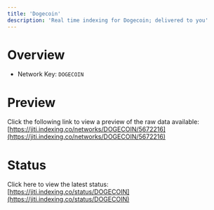 ```yaml
---
title: 'Dogecoin'
description: 'Real time indexing for Dogecoin; delivered to you'
---
```


# Overview
- Network Key: `DOGECOIN`

# Preview
Click the following link to view a preview of the raw data available: [https://jiti.indexing.co/networks/DOGECOIN/5672216](https://jiti.indexing.co/networks/DOGECOIN/5672216)

# Status
Click here to view the latest status: [https://jiti.indexing.co/status/DOGECOIN](https://jiti.indexing.co/status/DOGECOIN)
